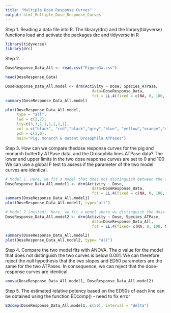 ```yaml
---
title: "Multiple Dose Response Curves"
output: html_Multiple_Dose_Response_Curves
---
```


Step 1. Reading a data file into R. The library(drc) and the library(tidyverse) functions load and activate the packages drc and tidyverse in R
```r
library(tidyverse)
library(drc)
```

Step 2.
```r
DoseResponse_Data_All <- read.csv("Figure3a.csv")

head(DoseResponse_Data)

DoseResponse_Data_All.model <- drm(Activity ~ Dose, Species_ATPase, 
                                      data=DoseResponse_Data,
                                      fct = LL.4(fixed = c(NA, 0, 100, NA)))
summary(DoseResponse_Data_All.model)

plot(DoseResponse_Data_All.model,
     type = "all",
     lwd = c(2,2),
     lty=c(3,3,1,1,1,1,1,1),
     col = c("black", "red","black","grey","blue", "yellow","orange","red"),
     pch = c(1,0),
     main="Pig, monarch & mutant Drosophila ATPases")
```

Step 3. How can we compare thedose response curves for the pig and monarch butterfly ATPase data, and the Drosophila lines ATPase data? 
The lower and upper limits in the two dose response curves are set to 0 and 100
We can use a global F test to assess if the parameter of the two model curves are identical. 
```r
# Model 1. Here, we fit a model that does not distinguish between the curves. Notice that the argument Species_ATPase indicating multiple curves is missing in this model.
DoseResponse_Data_All.model1 <- drm(Activity ~ Dose, 
                                      data=DoseResponse_Data,
                                      fct = LL.4(fixed = c(NA, 0, 100, NA)))
summary(DoseResponse_Data_All.model1)
plot(DoseResponse_Data_All.model1, type="all")

# Model 2 (nested). Here, we fit a model where we distinguish the dose response curves. We use the argument pmodels to incorporate the  assumption that the lower and upper limits for the ATPases from all ATPases are identical
DoseResponse_Data_All.model2 <- drm(Activity ~ Dose, Species_ATPase, 
                                      data=DoseResponse_Data_All,
                                      fct = LL.4(fixed= c(NA, 0, 100, NA)))

summary(DoseResponse_Data_All.model2)
plot(DoseResponse_Data_All.model2, type= "all")

```
Step 4. Compare the two model fits with ANOVA. The p value for the model that does not distinguish the two curves is below 0.001. We can therefore reject the null hypothesis that the two slopes and ED50 parameters are the same for the two ATPases. In consequence, we can reject that the dose-response curves are identical.

```r
anova(DoseResponse_Data_All.model1, DoseResponse_Data_All.model2)
```

Step 5. The estimated relative potency based on the ED50s of each line can be obtained using the function EDcomp() - need to fix error
```r
EDcomp(DoseResponse_Data_All.model1, c(50), interval = "delta")
```

